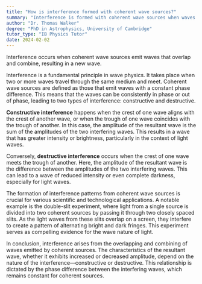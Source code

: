 ```yaml
---
title: "How is interference formed with coherent wave sources?"
summary: "Interference is formed with coherent wave sources when waves from these sources overlap and combine, creating a resultant wave."
author: "Dr. Thomas Walker"
degree: "PhD in Astrophysics, University of Cambridge"
tutor_type: "IB Physics Tutor"
date: 2024-02-02
---
```


Interference occurs when coherent wave sources emit waves that overlap and combine, resulting in a new wave.

Interference is a fundamental principle in wave physics. It takes place when two or more waves travel through the same medium and meet. Coherent wave sources are defined as those that emit waves with a constant phase difference. This means that the waves can be consistently in phase or out of phase, leading to two types of interference: constructive and destructive.

**Constructive interference** happens when the crest of one wave aligns with the crest of another wave, or when the trough of one wave coincides with the trough of another. In this case, the amplitude of the resultant wave is the sum of the amplitudes of the two interfering waves. This results in a wave that has greater intensity or brightness, particularly in the context of light waves.

Conversely, **destructive interference** occurs when the crest of one wave meets the trough of another. Here, the amplitude of the resultant wave is the difference between the amplitudes of the two interfering waves. This can lead to a wave of reduced intensity or even complete darkness, especially for light waves.

The formation of interference patterns from coherent wave sources is crucial for various scientific and technological applications. A notable example is the double-slit experiment, where light from a single source is divided into two coherent sources by passing it through two closely spaced slits. As the light waves from these slits overlap on a screen, they interfere to create a pattern of alternating bright and dark fringes. This experiment serves as compelling evidence for the wave nature of light.

In conclusion, interference arises from the overlapping and combining of waves emitted by coherent sources. The characteristics of the resultant wave, whether it exhibits increased or decreased amplitude, depend on the nature of the interference—constructive or destructive. This relationship is dictated by the phase difference between the interfering waves, which remains constant for coherent sources.
    